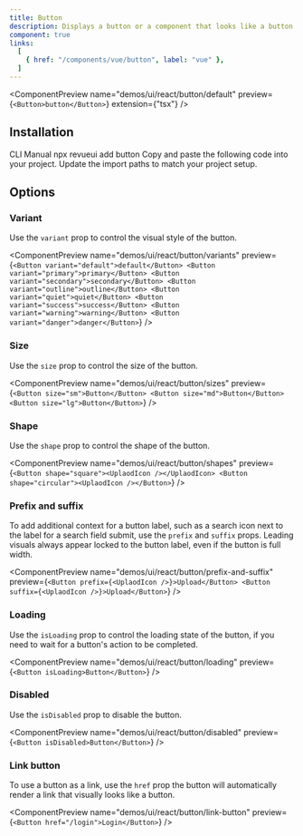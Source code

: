 ```yaml
---
title: Button
description: Displays a button or a component that looks like a button.
component: true
links:
  [
    { href: "/components/vue/button", label: "vue" },
  ]
---
```


<ComponentPreview
  name="demos/ui/react/button/default"
  preview={`<Button>button</Button>`}
  extension={"tsx"}
/>

## Installation

<Tabs defaultValue="cli">
<TabsList>
<TabsTrigger value="cli">
CLI
</TabsTrigger>
<TabsTrigger value="manual">  
Manual
</TabsTrigger>
</TabsList>

<TabsContent value="cli">
<Bash>
<BashCommand>npx</BashCommand> revueui add button
</Bash>
</TabsContent>

<TabsContent value="manual">
<Steps>
  <Step>Copy and paste the following code into your project.</Step>
  <ComponentSource
    name={["ui/react/button"]}
    extension={["tsx"]}
  />
  <Step>Update the import paths to match your project setup.</Step>
</Steps>
</TabsContent>
</Tabs>

## Options

### Variant

Use the `variant` prop to control the visual style of the button.

<ComponentPreview
  name="demos/ui/react/button/variants"
  preview={`<Button variant="default">default</Button>
<Button variant="primary">primary</Button>
<Button variant="secondary">secondary</Button>
<Button variant="outline">outline</Button>
<Button variant="quiet">quiet</Button>
<Button variant="success">success</Button>
<Button variant="warning">warning</Button>
<Button variant="danger">danger</Button>`}
/>

### Size

Use the `size` prop to control the size of the button.

<ComponentPreview
  name="demos/ui/react/button/sizes"
  preview={`<Button size="sm">Button</Button>
<Button size="md">Button</Button>
<Button size="lg">Button</Button>`}
/>

### Shape

Use the `shape` prop to control the shape of the button.

<ComponentPreview
  name="demos/ui/react/button/shapes"
  preview={`<Button shape="square"><UplaodIcon /></UplaodIcon>
<Button shape="circular"><UplaodIcon /></Button>`}
/>

### Prefix and suffix

To add additional context for a button label, such as a search icon next to the label for a search field submit, use the `prefix` and `suffix` props. Leading visuals always appear locked to the button label, even if the button is full width.

<ComponentPreview
  name="demos/ui/react/button/prefix-and-suffix"
  preview={`<Button prefix={<UplaodIcon />}>Upload</Button>
<Button suffix={<UplaodIcon />}>Upload</Button>`}
/>

### Loading

Use the `isLoading` prop to control the loading state of the button, if you need to wait for a button's action to be completed.

<ComponentPreview
  name="demos/ui/react/button/loading"
  preview={`<Button isLoading>Button</Button>`}
/>

### Disabled

Use the `isDisabled` prop to disable the button.

<ComponentPreview
  name="demos/ui/react/button/disabled"
  preview={`<Button isDisabled>Button</Button>`}
/>

### Link button

To use a button as a link, use the `href` prop the button will automatically render a link that visually looks like a button.

<ComponentPreview
  name="demos/ui/react/button/link-button"
  preview={`<Button href="/login">Login</Button>`}
/>

